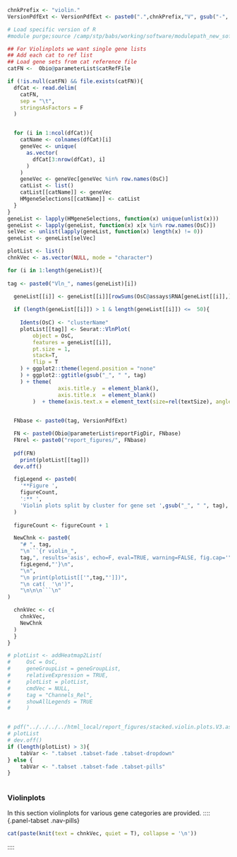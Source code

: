 <!-- Set PArameters Module -->
<!-- Set the chnkPrefix to make all chunks unique in the overall folder -->
```{r violin_init, echo=TRUE, eval=TRUE, warning=FALSE}
chnkPrefix <- "violin."
VersionPdfExt <- VersionPdfExt <- paste0(".",chnkPrefix,"V", gsub("-", "", Sys.Date()), ".pdf")

# Load specific version of R
#module purge;source /camp/stp/babs/working/software/modulepath_new_software_tree_2018-08-13;module load pandoc/2.2.3.2-foss-2016b;ml R/4.0.3-foss-2020a
```



```{r data_prep_violin, echo=TRUE, eval=TRUE, warning=FALSE, results=F}

## For Violinplots we want single gene lists
## Add each cat to ref list 
## Load gene sets from cat reference file
catFN <-  Obio@parameterList$catRefFile

if (!is.null(catFN) && file.exists(catFN)){
  dfCat <- read.delim(
    catFN, 
    sep = "\t",
    stringsAsFactors = F
  )


  for (i in 1:ncol(dfCat)){
    catName <- colnames(dfCat)[i]
    geneVec <- unique(
      as.vector(
        dfCat[3:nrow(dfCat), i]
      )
    )
    geneVec <- geneVec[geneVec %in% row.names(OsC)]
    catList <- list()
    catList[[catName]] <- geneVec
    HMgeneSelections[[catName]] <- catList
  }
}
geneList <- lapply(HMgeneSelections, function(x) unique(unlist(x)))
geneList <- lapply(geneList, function(x) x[x %in% row.names(OsC)])
selVec <- unlist(lapply(geneList, function(x) length(x) != 0))
geneList <- geneList[selVec]

plotList <- list()
chnkVec <- as.vector(NULL, mode = "character")

for (i in 1:length(geneList)){
  
tag <- paste0("Vln_", names(geneList)[i])  

  geneList[[i]] <- geneList[[i]][rowSums(OsC@assays$RNA[geneList[[i]],]) != 0]
    
  if (length(geneList[[i]]) > 1 & length(geneList[[i]]) <=  50){
    
    Idents(OsC) <- "clusterName"  
    plotList[[tag]] <- Seurat::VlnPlot(
        object = OsC,
        features = geneList[[i]],
        pt.size = 1,
        stack=T,
        flip = T
    ) + ggplot2::theme(legend.position = "none"
    ) + ggplot2::ggtitle(gsub("_", " ", tag)
    ) + theme(
                axis.title.y  = element_blank(),
                axis.title.x  = element_blank()
        )  + theme(axis.text.x = element_text(size=rel(textSize), angle = 45, hjust=1))
  

  FNbase <- paste0(tag, VersionPdfExt)

  FN <- paste0(Obio@parameterList$reportFigDir, FNbase)
  FNrel <- paste0("report_figures/", FNbase)
            
  pdf(FN)
    print(plotList[[tag]])
  dev.off()

  figLegend <- paste0(
    '**Figure ', 
    figureCount, 
    ':** ',
    'Violin plots split by cluster for gene set ',gsub("_", " ", tag),'. Download a pdf of this figure <a href="',FNrel,'" target="_blank">here</a>.'
  )
            
  figureCount <- figureCount + 1

  NewChnk <- paste0(
    "# ", tag,
    "\n```{r violin_",
    tag,", results='asis', echo=F, eval=TRUE, warning=FALSE, fig.cap='",
    figLegend,"'}\n",
    "\n",
    "\n print(plotList[['",tag,"']])",
    "\n cat(  '\n')",
    "\n\n\n```\n"   
)

  chnkVec <- c(
    chnkVec,
    NewChnk
  )
  }
}

# plotList <- addHeatmap2List(
#     OsC = OsC,
#     geneGroupList = geneGroupList,
#     relativeExpression = TRUE,
#     plotList = plotList,
#     cmdVec = NULL,
#     tag = "Channels_Rel",
#     showAllLegends = TRUE
#     )


# pdf("../../../../html_local/report_figures/stacked.violin.plots.V3.asl545.pdf")
# plotList
# dev.off()
if (length(plotList) > 3){
    tabVar <- ".tabset .tabset-fade .tabset-dropdown"
} else {
    tabVar <- ".tabset .tabset-fade .tabset-pills"
}    
    
```


### Violinplots 

In this section violinplots for various gene categories are provided. 
:::: {.panel-tabset .nav-pills}
```{r Cluster_violinplot_overview, echo=TRUE, eval=TRUE, warning=FALSE, results="asis"}

cat(paste(knit(text = chnkVec, quiet = T), collapse = '\n'))

```
::::